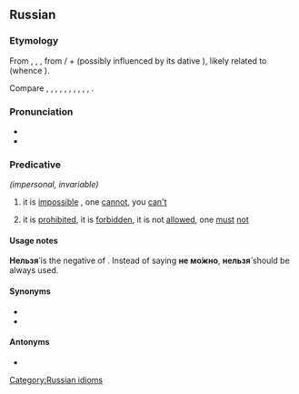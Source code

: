 ==Russian==

===Etymology===
From {{inh|ru|orv|нельзѣ}}, {{m|orv|нельзѧ}}, {{m|orv|нельза}}, from {{der|ru|sla-pro|*ne}} / {{m|sla-pro|*ně}} + {{m|sla-pro|*lьga||possibility}} (possibly influenced by its dative {{m|sla-pro|*lьdzě}}), likely related to {{m|sla-pro|*lьgъkъ}} (whence {{m|ru|лёгкий||light, easy}}).

Compare {{cog|uk|не́льга}}, {{m|uk|нiльга́}}, {{m|uk|нельзя́}}, {{cog|be|няльга́}}, {{m|be|нільга́}}, {{m|be|не́льга}}, {{cog|cu|льзѣ||possible, possibly}}, {{cog|sk|nelza}}, {{m|sk|nelzä}}, {{m|sk|neľzä}}, {{cog|zlw-opl|nielza}}.

===Pronunciation===
* {{ru-IPA|нельзя́}}
* {{audio|Ru-нельзя.ogg|Audio|lang=ru}}

===Predicative===
{{head|ru|predicative|head=нельзя́}} ''(impersonal, invariable)''

# it is [[impossible]] {{i|perfective aspect}}, one [[cannot]], you [[can't]]
#: {{uxi|ru|'''нельзя́''' [[он|ему́]] + ''perfective infinitive''|'''it is impossible''' for him to (perfective infinitive)}}
# it is [[prohibited]], it is [[forbidden]], it is not [[allowed]], one [[must]] [[not]]
#: {{uxi|ru|[[здесь]] '''нельзя́''' [[кури́ть]]|'''it is not allowed''' to smoke here}}

====Usage notes====
'''Нельзя́''' is the negative of {{m|ru|мо́жно}}. Instead of saying '''не мо́жно''', '''нельзя́''' should be always used.

====Synonyms====
* {{l|ru|невозмо́жно}}
* {{l|ru|запрещено́}}

====Antonyms====
* {{l|ru|мо́жно}}

[[Category:Russian idioms]]